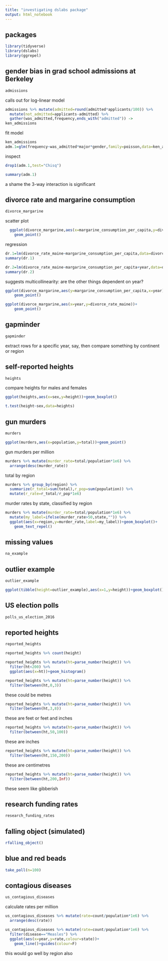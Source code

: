 ```yaml
---
title: "investigating dslabs package"
output: html_notebook
---
```


## packages

```r
library(tidyverse)
library(dslabs)
library(ggrepel)
```

## gender bias in grad school admissions at Berkeley

```r
admissions
```

calls out for log-linear model

```r
admissions %>% mutate(admitted=round(admitted*applicants/100)) %>% 
  mutate(not_admitted=applicants-admitted) %>% 
  gather(was_admitted,frequency,ends_with("admitted")) ->
ken_admissions
```

fit model

```r
ken_admissions
adm.1=glm(frequency~was_admitted*major*gender,family=poisson,data=ken_admissions)
```

inspect

```r
drop1(adm.1,test="Chisq")
```

```r
summary(adm.1)
```

a shame the 3-way interaction is significant

## divorce rate and margarine consumption

```r
divorce_margarine
```

scatter plot

```r
  ggplot(divorce_margarine,aes(x=margarine_consumption_per_capita,y=divorce_rate_maine))+
    geom_point()
```

regression

```r
dr.1=lm(divorce_rate_maine~margarine_consumption_per_capita,data=divorce_margarine)
summary(dr.1)
```

```r
dr.2=lm(divorce_rate_maine~margarine_consumption_per_capita+year,data=divorce_margarine)
summary(dr.2)

```

suggests multicollinearity: are the other things dependent on year?

```r
ggplot(divorce_margarine,aes(y=margarine_consumption_per_capita,x=year))+
    geom_point()

```

```r
ggplot(divorce_margarine,aes(x=year,y=divorce_rate_maine))+
    geom_point()

```

## gapminder

```r
gapminder
```

extract rows for a specific year, say, then compare something by continent or region

## self-reported heights

```r
heights
```

compare heights for males and females

```r
ggplot(heights,aes(x=sex,y=height))+geom_boxplot()
```

```r
t.test(height~sex,data=heights)
```

## gun murders

```r
murders
```

```r
ggplot(murders,aes(x=population,y=total))+geom_point()
```

gun murders per million

```r
murders %>% mutate(murder_rate=total/population*1e6) %>% 
  arrange(desc(murder_rate))
```

total by region

```r
murders %>% group_by(region) %>% 
  summarize(r_total=sum(total),r_pop=sum(population)) %>% 
  mutate(r_rate=r_total/r_pop*1e6)
```

murder rates by state, classified by region

```r
murders %>% mutate(murder_rate=total/population*1e6) %>% 
  mutate(my_label=ifelse(murder_rate>50,state,"")) %>% 
  ggplot(aes(x=region,y=murder_rate,label=my_label))+geom_boxplot()+
    geom_text_repel()
```

## missing values

```r
na_example
```

## outlier example

```r
outlier_example
```

```r
ggplot(tibble(height=outlier_example),aes(x=1,y=height))+geom_boxplot()
```

## US election polls

```r
polls_us_election_2016
```

## reported heights

```r
reported_heights
```

```r
reported_heights %>% count(height)
```

```r
reported_heights %>% mutate(ht=parse_number(height)) %>% 
  filter(ht<200) %>% 
  ggplot(aes(x=ht))+geom_histogram()
```

```r
reported_heights %>% mutate(ht=parse_number(height)) %>% 
  filter(between(ht,0,3))
```

these could be metres

```r
reported_heights %>% mutate(ht=parse_number(height)) %>% 
  filter(between(ht,3,8))
```

these are feet or feet and inches

```r
reported_heights %>% mutate(ht=parse_number(height)) %>% 
  filter(between(ht,50,100))

```

these are inches

```r
reported_heights %>% mutate(ht=parse_number(height)) %>% 
  filter(between(ht,150,200))

```

these are centimetres

```r
reported_heights %>% mutate(ht=parse_number(height)) %>% 
  filter(between(ht,200,Inf))

```

these seem like gibberish

## research funding rates

```r
research_funding_rates
```

## falling object (simulated)

```r
rfalling_object()
```

## blue and red beads

```r
take_poll(n=100)
```

## contagious diseases

```r
us_contagious_diseases
```

calculate rates per million

```r
us_contagious_diseases %>% mutate(rate=count/population*1e6) %>% 
  arrange(desc(rate))
```

```r
us_contagious_diseases %>% mutate(rate=count/population*1e6) %>% 
  filter(disease=="Measles") %>% 
  ggplot(aes(x=year,y=rate,colour=state))+ 
    geom_line()+guides(colour=F)
```

this would go well by region also

